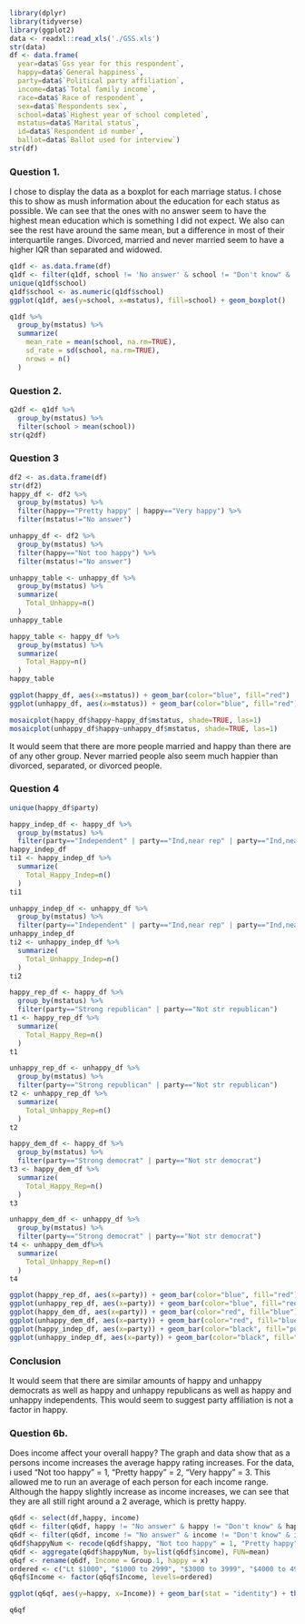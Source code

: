 ```r
library(dplyr)
library(tidyverse)
library(ggplot2)
data <- readxl::read_xls('./GSS.xls')
str(data)
df <- data.frame(
  year=data$`Gss year for this respondent`, 
  happy=data$`General happiness`, 
  party=data$`Political party affiliation`, 
  income=data$`Total family income`, 
  race=data$`Race of respondent`, 
  sex=data$`Respondents sex`, 
  school=data$`Highest year of school completed`, 
  mstatus=data$`Marital status`, 
  id=data$`Respondent id number`, 
  ballot=data$`Ballot used for interview`) 
str(df)
```


### Question 1. 
<p>I chose to display the data as a boxplot for each marriage status. I chose this to show as mush information about the education for each status as possible. We can see that the ones with no answer seem to have the highest mean education which is something I did not expect. We also can see the rest have around the same mean, but a difference in most of their interquartile ranges. Divorced, married and never married seem to have a higher IQR than separated and widowed.</p>

```r
q1df <- as.data.frame(df)
q1df <- filter(q1df, school != 'No answer' & school != "Don't know" & !is.na(school) & school != "NA" )
unique(q1df$school)
q1df$school <- as.numeric(q1df$school)
ggplot(q1df, aes(y=school, x=mstatus), fill=school) + geom_boxplot()
```

```r
q1df %>% 
  group_by(mstatus) %>% 
  summarize(
    mean_rate = mean(school, na.rm=TRUE),
    sd_rate = sd(school, na.rm=TRUE),
    nrows = n()
  )
```

### Question 2. 
```r
q2df <- q1df %>% 
  group_by(mstatus) %>% 
  filter(school > mean(school))
str(q2df)
```


### Question 3
```r
df2 <- as.data.frame(df)
str(df2)
happy_df <- df2 %>% 
  group_by(mstatus) %>%
  filter(happy=="Pretty happy" | happy=="Very happy") %>%
  filter(mstatus!="No answer")

unhappy_df <- df2 %>%
  group_by(mstatus) %>%
  filter(happy=="Not too happy") %>%
  filter(mstatus!="No answer")

unhappy_table <- unhappy_df %>%
  group_by(mstatus) %>%
  summarize(
    Total_Unhappy=n()
  )
unhappy_table

happy_table <- happy_df %>%
  group_by(mstatus) %>%
  summarize(
    Total_Happy=n()
  )
happy_table

ggplot(happy_df, aes(x=mstatus)) + geom_bar(color="blue", fill="red")
ggplot(unhappy_df, aes(x=mstatus)) + geom_bar(color="blue", fill="red")

mosaicplot(happy_df$happy~happy_df$mstatus, shade=TRUE, las=1)
mosaicplot(unhappy_df$happy~unhappy_df$mstatus, shade=TRUE, las=1)
```
<p>
It would seem that there are more people married and happy than there are of any other group. Never married people also seem much happier than divorced, separated, or divorced people. </p>

### Question 4
```r
unique(happy_df$party)

happy_indep_df <- happy_df %>%
  group_by(mstatus) %>%
  filter(party=="Independent" | party=="Ind,near rep" | party=="Ind,near dem")
happy_indep_df
ti1 <- happy_indep_df %>%
  summarize(
    Total_Happy_Indep=n()
  )
ti1

unhappy_indep_df <- unhappy_df %>%
  group_by(mstatus) %>%
  filter(party=="Independent" | party=="Ind,near rep" | party=="Ind,near dem")
unhappy_indep_df
ti2 <- unhappy_indep_df %>%
  summarize(
    Total_Unhappy_Indep=n()
  )
ti2

happy_rep_df <- happy_df %>%
  group_by(mstatus) %>%
  filter(party=="Strong republican" | party=="Not str republican")
t1 <- happy_rep_df %>%
  summarize(
    Total_Happy_Rep=n()
  )
t1

unhappy_rep_df <- unhappy_df %>%
  group_by(mstatus) %>%
  filter(party=="Strong republican" | party=="Not str republican")
t2 <- unhappy_rep_df %>%
  summarize(
    Total_Unhappy_Rep=n()
  )
t2

happy_dem_df <- happy_df %>%
  group_by(mstatus) %>%
  filter(party=="Strong democrat" | party=="Not str democrat")
t3 <- happy_dem_df %>%
  summarize(
    Total_Happy_Rep=n()
  )
t3

unhappy_dem_df <- unhappy_df %>%
  group_by(mstatus) %>%
  filter(party=="Strong democrat" | party=="Not str democrat")
t4 <- unhappy_dem_df%>%
  summarize(
    Total_Unhappy_Rep=n()
  )
t4

ggplot(happy_rep_df, aes(x=party)) + geom_bar(color="blue", fill="red")
ggplot(unhappy_rep_df, aes(x=party)) + geom_bar(color="blue", fill="red")
ggplot(happy_dem_df, aes(x=party)) + geom_bar(color="red", fill="blue")
ggplot(unhappy_dem_df, aes(x=party)) + geom_bar(color="red", fill="blue")
ggplot(happy_indep_df, aes(x=party)) + geom_bar(color="black", fill="purple")
ggplot(unhappy_indep_df, aes(x=party)) + geom_bar(color="black", fill="purple")
```
<h3>Conclusion</h3>
<p>
It would seem that there are similar amounts of happy and unhappy democrats as well as happy and unhappy republicans as well as happy and unhappy independents. This would seem to suggest party affiliation is not a factor in happy.</p>

### Question 6b. 
<p>Does income affect your overall happy?
The graph and data show that as a persons income increases the average happy rating increases. For the data, i used "Not too happy" = 1, "Pretty happy" = 2, "Very happy" = 3. This allowed me to run an average of each person for each income range. Although the happy slightly increase as income increases, we can see that they are all still right around a 2 average, which is pretty happy.</p>

```r
q6df <- select(df,happy, income)
q6df <- filter(q6df, happy != "No answer" & happy != "Don't know" & happy != "Not applicable")
q6df <- filter(q6df, income != "No answer" & income != "Don't know" & income != "Not applicable" & income != "Refused")
q6df$happyNum <- recode(q6df$happy, "Not too happy" = 1, "Pretty happy" = 2, "Very happy" = 3)
q6df <- aggregate(q6df$happyNum, by=list(q6df$income), FUN=mean)
q6qf <- rename(q6df, Income = Group.1, happy = x)
ordered <- c("Lt $1000", "$1000 to 2999", "$3000 to 3999", "$4000 to 4999", "$5000 to 5999", "$6000 to 6999", "$7000 to 7999", "$8000 to 9999", "$10000 - 14999", "$15000 - 19999", "$20000 - 24999", "$25000 or more")
q6qf$Income <- factor(q6qf$Income, levels=ordered)
```
```r
ggplot(q6qf, aes(y=happy, x=Income)) + geom_bar(stat = "identity") + theme(axis.text.x = element_text(angle = -90))+ ylim(0, 3)
```
```r
q6qf
```


